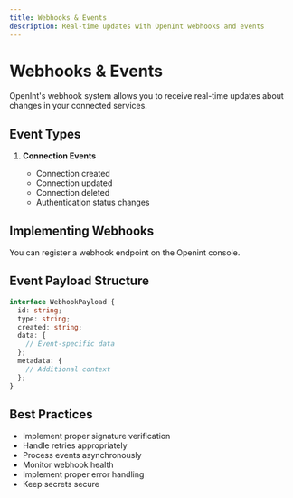 ```yaml
---
title: Webhooks & Events
description: Real-time updates with OpenInt webhooks and events
---
```


# Webhooks & Events

OpenInt's webhook system allows you to receive real-time updates about changes in your connected services.

## Event Types

1. **Connection Events**

   - Connection created
   - Connection updated
   - Connection deleted
   - Authentication status changes

## Implementing Webhooks

You can register a webhook endpoint on the Openint console.

## Event Payload Structure

```typescript
interface WebhookPayload {
  id: string;
  type: string;
  created: string;
  data: {
    // Event-specific data
  };
  metadata: {
    // Additional context
  };
}
```

## Best Practices

- Implement proper signature verification
- Handle retries appropriately
- Process events asynchronously
- Monitor webhook health
- Implement proper error handling
- Keep secrets secure
